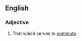 ==English==

===Adjective===
{{en-adj}}

# {{label|en|linguistics}} That which serves to [[commute]].